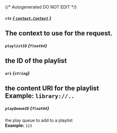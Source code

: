 {/* Autogenerated DO NOT EDIT  */}
##### `ctx` [*{ `context.Context` }*](https://pkg.go.dev/context#Context)
The context to use for the request.
---
##### `playlistID` *{`float64`}*
the ID of the playlist
---
##### `uri` *{`string`}*
the content URI for the playlist
<br/>
**Example:** `library://..`
---
##### `playQueueID` *{`float64`}*
the play queue to add to a playlist
<br/>
**Example:** `123`

